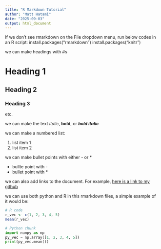 ```yaml
---
title: "R Markdown Tutorial"
author: "Matt Hatami"
date: "2025-09-03"
output: html_document
---
```

If we don't see rmarkdown on the File dropdown menu, run below codes in an R script:
install.packages("rmarkdown")
install.packages("knitr")



we can make headings with #s

# Heading 1
## Heading 2
### Heading 3
etc.

we can make the text *italic*, **bold**, or ***bold italic***

we can make a numbered list:

1. list item 1
2. list item 2

we can make bullet points with either - or *

- bullte point with -
* bullet point with *

we can also add links to the document. For example, [here is a link to my github](https://www.github.com/hatamimatt)


we can use both python and R in this rmarkdown files, a simple example of it would be:

```r
# R code
r_vec <- c(1, 2, 3, 4, 5)
mean(r_vec)
```



```python
# Python chunk
import numpy as np
py_vec = np.array([1, 2, 3, 4, 5])
print(py_vec.mean())
```




